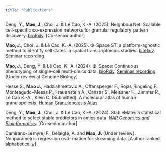 ```yaml
---
title: "Publications"
---
```


Deng, Y., **Mao, J**., Choi, J. & Lê Cao, K.-A. (2025). NeighbourNet: Scalable cell-specific co-expression networks for granular regulatory pattern discovery. [bioRxiv](https://www.biorxiv.org/content/10.1101/2025.03.27.645629v1). \[Co-senior author\]

**Mao, J.**, Choi, J. & Lê Cao, K.-A. (2025). Φ-Space ST: a platform-agnostic method to identify cell states in spatial transcriptomics studies. [bioRxiv](https://www.biorxiv.org/content/10.1101/2025.02.05.636735v1). [Seminar recording](https://mixomics.org/2025/02/webinar-%cf%86-space-st-a-platform-agnostic-method-to-identify-cell-states-in-spatial-transcriptomics-studies/)

**Mao, J.**, Deng, Y. & Lê Cao, K.-A. (2024). Φ-Space: Continuous phenotyping of single-cell multi-omics data. [bioRxiv](https://www.biorxiv.org/content/10.1101/2024.06.19.599787v1.full). [Seminar recording](https://mixomics.org/2024/06/phispace/). \[Under review at Genome Biology\]

Hesse S., **Mao J.**, Hadziahmetovic A., Offensperger F., Rojas Ringeling F., Monteagudo-Mesas P., Frauenstein A., Canzar S., Meissner F., Zimmer R., Lê Cao K.-A., Klein C. (Submitted). A molecular atlas of human granulopoiesis. [Human Granulopoiesis Atlas](https://granulopoiesis.com/)

Deng, Y., **Mao, J.**, Choi, J. & Lê Cao, K.-A. (2024). StableMate: a statistical method to select stable predictors in omics data. [*NAR Genomics and Bioinformatics*](https://academic.oup.com/nargab/article/6/4/lqae130/7786164). \[Co-senior author\]

Camirand-Lemyre, F., Delaigle, A. and **Mao, J.** (Under review). Nonparametric regression esti- mation for streaming data. \[Author ranked alphabetically\]
